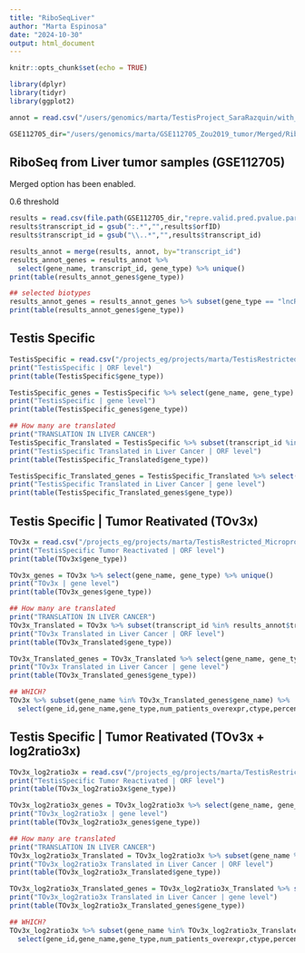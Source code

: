 ```yaml
---
title: "RiboSeqLiver"
author: "Marta Espinosa"
date: "2024-10-30"
output: html_document
---
```


```r
knitr::opts_chunk$set(echo = TRUE)

library(dplyr)
library(tidyr)
library(ggplot2)

annot = read.csv("/users/genomics/marta/TestisProject_SaraRazquin/with_TranscriptomeReconstruction/human/newReference_Resconstructed/1transcript_1gene.reconstructed.csv")

GSE112705_dir="/users/genomics/marta/GSE112705_Zou2019_tumor/Merged/RibORF"
```

## RiboSeq from Liver tumor samples (GSE112705)

Merged option has been enabled.

0.6 threshold

```r
results = read.csv(file.path(GSE112705_dir,"repre.valid.pred.pvalue.parameters.txt"), sep="\t")
results$transcript_id = gsub(":.*","",results$orfID)
results$transcript_id = gsub("\\..*","",results$transcript_id)

results_annot = merge(results, annot, by="transcript_id")
results_annot_genes = results_annot %>% 
  select(gene_name, transcript_id, gene_type) %>% unique()
print(table(results_annot_genes$gene_type))

## selected biotypes
results_annot_genes = results_annot_genes %>% subset(gene_type == "lncRNA" | gene_type == "novel" | gene_type == "processed_pseudogene" | gene_type == "protein_coding")
print(table(results_annot_genes$gene_type))


```

## Testis Specific

```r
TestisSpecific = read.csv("/projects_eg/projects/marta/TestisRestricted_Microproteins_TSA/with_TranscriptomeReconstruction/Q2_TestisRestricted/human/testisRestricted_GTEx_translatedONLYtestis.noProteome.csv")
print("TestisSpecific | ORF level")
print(table(TestisSpecific$gene_type))

TestisSpecific_genes = TestisSpecific %>% select(gene_name, gene_type) %>% unique()
print("TestisSpecific | gene level")
print(table(TestisSpecific_genes$gene_type))

## How many are translated
print("TRANSLATION IN LIVER CANCER")
TestisSpecific_Translated = TestisSpecific %>% subset(transcript_id %in% results_annot$transcript_id)
print("TestisSpecific Translated in Liver Cancer | ORF level")
print(table(TestisSpecific_Translated$gene_type))

TestisSpecific_Translated_genes = TestisSpecific_Translated %>% select(gene_name, gene_type) %>% unique()
print("TestisSpecific Translated in Liver Cancer | gene level")
print(table(TestisSpecific_Translated_genes$gene_type))
```

## Testis Specific | Tumor Reativated (TOv3x)

```r
TOv3x = read.csv("/projects_eg/projects/marta/TestisRestricted_Microproteins_TSA/with_TranscriptomeReconstruction/Q4_TestisRestricted_TumorSpecific/human/TOv3x_5percent_TestisRestrictedGTEx_Translated_Ctypes_log2ratio3xMEAN.csv")
print("TestisSpecific Tumor Reactivated | ORF level")
print(table(TOv3x$gene_type))

TOv3x_genes = TOv3x %>% select(gene_name, gene_type) %>% unique()
print("TOv3x | gene level")
print(table(TOv3x_genes$gene_type))

## How many are translated
print("TRANSLATION IN LIVER CANCER")
TOv3x_Translated = TOv3x %>% subset(transcript_id %in% results_annot$transcript_id) %>% select(orfID, gene_name, gene_type) %>% unique()
print("TOv3x Translated in Liver Cancer | ORF level")
print(table(TOv3x_Translated$gene_type))

TOv3x_Translated_genes = TOv3x_Translated %>% select(gene_name, gene_type) %>% unique()
print("TOv3x Translated in Liver Cancer | gene level")
print(table(TOv3x_Translated_genes$gene_type))

## WHICH?
TOv3x %>% subset(gene_name %in% TOv3x_Translated_genes$gene_name) %>% 
  select(gene_id,gene_name,gene_type,num_patients_overexpr,ctype,percentage_num_patients_overexpr)
```

## Testis Specific | Tumor Reativated (TOv3x + log2ratio3x)

```r
TOv3x_log2ratio3x = read.csv("/projects_eg/projects/marta/TestisRestricted_Microproteins_TSA/with_TranscriptomeReconstruction/Q4_TestisRestricted_TumorSpecific/human/TOv3x_5percent_TestisRestrictedGTEx_Translated_Ctypes_log2ratio3x.csv")
print("TestisSpecific Tumor Reactivated | ORF level")
print(table(TOv3x_log2ratio3x$gene_type))

TOv3x_log2ratio3x_genes = TOv3x_log2ratio3x %>% select(gene_name, gene_type) %>% unique()
print("TOv3x_log2ratio3x | gene level")
print(table(TOv3x_log2ratio3x_genes$gene_type))

## How many are translated
print("TRANSLATION IN LIVER CANCER")
TOv3x_log2ratio3x_Translated = TOv3x_log2ratio3x %>% subset(gene_name %in% results_annot$gene_name)  %>% select(orfID, gene_name, gene_type) %>% unique()
print("TOv3x_log2ratio3x Translated in Liver Cancer | ORF level")
print(table(TOv3x_log2ratio3x_Translated$gene_type))

TOv3x_log2ratio3x_Translated_genes = TOv3x_log2ratio3x_Translated %>% select(gene_name, gene_type) %>% unique()
print("TOv3x_log2ratio3x Translated in Liver Cancer | gene level")
print(table(TOv3x_log2ratio3x_Translated_genes$gene_type))

## WHICH?
TOv3x_log2ratio3x %>% subset(gene_name %in% TOv3x_log2ratio3x_Translated_genes$gene_name) %>% 
  select(gene_id,gene_name,gene_type,num_patients_overexpr,ctype,percentage_num_patients_overexpr)
```